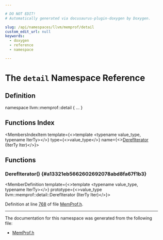 ```yaml
---

# DO NOT EDIT!
# Automatically generated via docusaurus-plugin-doxygen by Doxygen.

slug: /api/namespaces/llvm/memprof/detail
custom_edit_url: null
keywords:
  - doxygen
  - reference
  - namespace

---
```





# The `detail` Namespace Reference

<DoxygenPage pluginConfig={pluginConfig}>



## Definition

<CodeBlock>namespace llvm::memprof::detail &#123; ... &#125;</CodeBlock>

## Functions Index

<MembersIndex>

<MembersIndexItem
  template={<>template &lt;typename value&#95;type, typename IterTy&gt;</>}
  type={<>value&#95;type</>}
  name={<><a href="#a13321eb5662602692078abd8fa67f1b3">DerefIterator</a> (IterTy Iter)</>}>
</MembersIndexItem>

</MembersIndex>


<SectionDefinition>

## Functions

### DerefIterator() {#a13321eb5662602692078abd8fa67f1b3}

<MemberDefinition
  template={<>template &lt;typename value&#95;type, typename IterTy&gt;</>}
  prototype={<>value&#95;type llvm::memprof::detail::DerefIterator (IterTy Iter)</>}>

Definition at line <a href="/docs/api/files/include/include/llvm/include/llvm/profiledata/memprof-h/#l00768">768</a> of file <a href="/docs/api/files/include/include/llvm/include/llvm/profiledata/memprof-h">MemProf.h</a>.
</MemberDefinition>

</SectionDefinition>

<hr/>

The documentation for this namespace was generated from the following file:

<ul>
<li><a href="/docs/api/files/include/include/llvm/include/llvm/profiledata/memprof-h">MemProf.h</a></li>
</ul>

</DoxygenPage>
